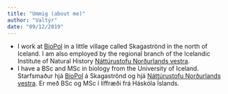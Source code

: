 ```yaml
---
title: "Ummig (about me)"
author: "Valtýr"
date: "09/12/2019"
---
```



  - I work at [BioPol](https://biopol.is/) in a little village called Skagaströnd in the north of Iceland. I am also employed by the regional branch of the Icelandic Institute of Natural History [Náttúrustofu Norðurlands vestra](https://www.nnv.is/). 
  - I have a <i class="fas fa-chalkboard-teacher"></i> BSc and MSc in biology from the University of Iceland. <i class="fas fa-chalkboard-teacher"></i>
Starfsmaður hjá [BioPol](https://biopol.is/) á Skagaströnd og hjá [Náttúrustofu Norðurlands vestra](https://www.nnv.is/). Er með BSc og MSc í líffræði frá Háskóla Íslands.

